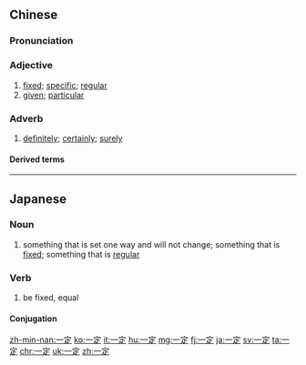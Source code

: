 ==Chinese==
{{zh-forms}}

===Pronunciation===
{{zh-pron
|m=一dìng
|ma=Zh-yídìng.ogg
|c=jat1 ding6
|h=pfs=yit-thin
|mn=it-tēng
|cat=a,adv
}}

===Adjective===
{{zh-adj}}

# [[fixed]]; [[specific]]; [[regular]]
# [[given]]; [[particular]]

===Adverb===
{{zh-adv}}

# [[definitely]]; [[certainly]]; [[surely]]

====Derived terms====
{{zh-der|不一定}}

{{zh-cat|Beginning}}

----

==Japanese==
{{ja-kanjitab|いつ|k1=いっ|てい|yomi=on}}

===Noun===
{{ja-noun|いってい}}

# something that is set one way and will not change; something that is [[fixed]]; something that is [[regular]]
#: {{ja-usex|水温を'''一定'''に保つ|すいおん を '''いってい''' に たもつ|to '''maintain''' water at a '''fixed''' temperature}}

===Verb===
{{ja-verb-suru|tr=intrans|いってい}}

# be fixed, equal

====Conjugation====
{{ja-suru|いってい}}

[[zh-min-nan:一定]]
[[ko:一定]]
[[it:一定]]
[[hu:一定]]
[[mg:一定]]
[[fj:一定]]
[[ja:一定]]
[[sv:一定]]
[[ta:一定]]
[[chr:一定]]
[[uk:一定]]
[[zh:一定]]